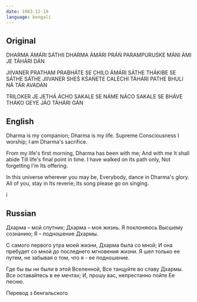 ```yaml
---
date: 1983-12-18
language: bengali
---
```


## Original

DHARMA ÁMÁRI SÁTHII
DHARMA ÁMÁRI PRÁŃ
PARAMPURUŚKE MÁNI
ÁMI JE TÁHÁRI DÁN

JIIVANER PRATHAM PRABHÁTE
SE CHILO ÁMÁRI SÁTHE
THÁKIBE SE SÁTHE SÁTHE
JIIVANER SHEŚ KŚAŃETE
CALECHI TÁHÁRI PATHE
BHULI NÁ TÁR AVADÁN

TRILOKER JE JETHÁ ÁCHO
SAKALE SE NÁME NÁCO
SAKALE SE BHÁVE THÁKO
GEYE JÁO TÁHÁRI GÁN

## English

Dharma is my companion;
Dharma is my life.
Supreme Consciousness I worship;
I am Dharma's sacrifice.

From my life's first morning,
Dharma has been with me;
And with me It shall abide
Till life's final point in time.
I have walked on Its path only,
Not forgetting I'm Its offering.

In this universe wherever you may be,
Everybody, dance in Dharma's glory.
All of you, stay in Its reverie;
Its song please go on singing.

i

## Russian

Дхарма – мой спутник;
Дхарма – моя жизнь.
Я поклоняюсь Высшему сознанию;
Я – подношение Дхармы.

С самого первого утра моей жизни,
Дхарма была со мной;
И она пребудет со мной
до последнего мгновения жизни.
Я шел только ее путем,
не забывая о том, что я - ее подношение.

Где бы вы ни были в этой Вселенной,
Все танцуйте во славу Дхармы.
Все оставайтесь в ее мечтах;
И, прошу вас, непрестанно пойте Ее песню.

Перевод з бенгальского

